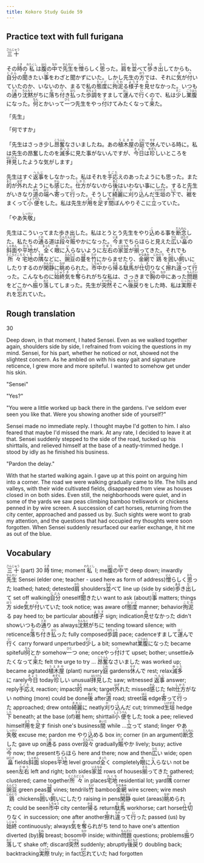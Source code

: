 ```yaml
---
title: Kokoro Study Guide 59
---
```


## Practice text with full furigana

<p>
<ruby><rb>三十</rb><rt>さんじゅう</rt></ruby>
</p>

<p>
その<ruby><rb>時</rb><rt>とき</rt></ruby>の<ruby><rb>私</rb><rt>わたくし</rt></ruby>は<ruby><rb>腹</rb><rt>はら</rt></ruby>の<ruby><rb>中</rb><rt>なか</rt></ruby>で<ruby><rb>先生</rb><rt>せんせい</rt></ruby>を<ruby><rb>憎</rb><rt>にく</rt></ruby>らしく<ruby><rb>思</rb><rt>おも</rt></ruby>った。<ruby><rb>肩</rb><rt>かた</rt></ruby>を<ruby><rb>並</rb><rt>なら</rt></ruby>べて<ruby><rb>歩</rb><rt>ある</rt></ruby>き<ruby><rb>出</rb><rt>だ</rt></ruby>してからも、<ruby><rb>自分</rb><rt>じぶん</rt></ruby>の<ruby><rb>聞</rb><rt>き</rt></ruby>きたい<ruby><rb>事</rb><rt>こと</rt></ruby>をわざと聞かずにいた。しかし先生の<ruby><rb>方</rb><rt>ほう</rt></ruby>では、それに<ruby><rb>気</rb><rt>き</rt></ruby>が<ruby><rb>付</rb><rt>つ</rt></ruby>いていたのか、いないのか、まるで私の<ruby><rb>態度</rb><rt>たいど</rt></ruby>に<ruby><rb>拘泥</rb><rt>こだわ</rt></ruby>る<ruby><rb>様子</rb><rt>ようす</rt></ruby>を<ruby><rb>見</rb><rt>み</rt></ruby>せなかった。いつもの<ruby><rb>通</rb><rt>とお</rt></ruby>り<ruby><rb>沈黙</rb><rt>ちんもく</rt></ruby>がちに<ruby><rb>落</rb><rt>お</rt></ruby>ち<ruby><rb>付</rb><rt>つ</rt></ruby>き<ruby><rb>払</rb><rt>はら</rt></ruby>った<ruby><rb>歩調</rb><rt>ほちょう</rt></ruby>をすまして<ruby><rb>運</rb><rt>はこ</rt></ruby>んで<ruby><rb>行</rb><rt>い</rt></ruby>くので、私は<ruby><rb>少</rb><rt>すこ</rt></ruby>し<ruby><rb>業腹</rb><rt>ごうはら</rt></ruby>になった。<ruby><rb>何</rb><rt>なん</rt></ruby>とかいって<ruby><rb>一</rb><rt>ひと</rt></ruby>つ先生をやっ<ruby><rb>付</rb><rt>つ</rt></ruby>けてみたくなって<ruby><rb>来</rb><rt>き</rt></ruby>た。
</p>

「先生」

「何ですか」

<p>
「先生はさっき少し<ruby><rb>昂奮</rb><rt>こうふん</rt></ruby>なさいましたね。あの<ruby><rb>植木屋</rb><rt>うえきや</rt></ruby>の<ruby><rb>庭</rb><rt>にわ</rt></ruby>で<ruby><rb>休</rb><rt>やす</rt></ruby>んでいる時に。私は先生の昂奮したのを<ruby><rb>滅多</rb><rt>めった</rt></ruby>に見た事がないんですが、<ruby><rb>今日</rb><rt>きょう</rt></ruby>は<ruby><rb>珍</rb><rt>めずら</rt></ruby>しいところを<ruby><rb>拝見</rb><rt>はいけん</rt></ruby>したような気がします」
</p>

<p>
先生はすぐ<ruby><rb>返事</rb><rt>へんじ</rt></ruby>をしなかった。私はそれを<ruby><rb>手応</rb><rt>てごた</rt></ruby>えのあったようにも思った。また<ruby><rb>的</rb><rt>まと</rt></ruby>が<ruby><rb>外</rb><rt>はず</rt></ruby>れたようにも<ruby><rb>感</rb><rt>かん</rt></ruby>じた。<ruby><rb>仕方</rb><rt>しかた</rt></ruby>がないから<ruby><rb>後</rb><rt>あと</rt></ruby>はいわない事にした。すると先生がいきなり<ruby><rb>道</rb><rt>みち</rt></ruby>の<ruby><rb>端</rb><rt>はじ</rt></ruby>へ<ruby><rb>寄</rb><rt>よ</rt></ruby>って<ruby><rb>行</rb><rt>い</rt></ruby>った。そうして<ruby><rb>綺麗</rb><rt>きれい</rt></ruby>に<ruby><rb>刈</rb><rt>か</rt></ruby>り<ruby><rb>込</rb><rt>こ</rt></ruby>んだ<ruby><rb>生垣</rb><rt>いけがき</rt></ruby>の<ruby><rb>下</rb><rt>した</rt></ruby>で、<ruby><rb>裾</rb><rt>すそ</rt></ruby>をまくって<ruby><rb>小便</rb><rt>しょうべん</rt></ruby>をした。私は先生が<ruby><rb>用</rb><rt>よう</rt></ruby>を<ruby><rb>足</rb><rt>た</rt></ruby>す<ruby><rb>間</rb><rt>あいだ</rt></ruby>ぼんやりそこに<ruby><rb>立</rb><rt>た</rt></ruby>っていた。
</p>

<p>
「やあ<ruby><rb>失敬</rb><rt>しっけい</rt></ruby>」
</p>

<p>
先生はこういってまた歩き出した。私はとうとう先生をやり<ruby><rb>込</rb><rt>こ</rt></ruby>める事を<ruby><rb>断念</rb><rt>だんねん</rt></ruby>した。私たちの<ruby><rb>通</rb><rt>とお</rt></ruby>る道は<ruby><rb>段々</rb><rt>だんだん</rt></ruby><ruby><rb>賑</rb><rt>にぎ</rt></ruby>やかになった。<ruby><rb>今</rb><rt>いま</rt></ruby>までちらほらと見えた<ruby><rb>広</rb><rt>ひろ</rt></ruby>い<ruby><rb>畠</rb><rt>はたけ</rt></ruby>の<ruby><rb>斜面</rb><rt>しゃめん</rt></ruby>や<ruby><rb>平地</rb><rt>ひらち</rt></ruby>が、<ruby><rb>全</rb><rt>まった</rt></ruby>く<ruby><rb>眼</rb><rt>め</rt></ruby>に<ruby><rb>入</rb><rt>い</rt></ruby>らないように<ruby><rb>左右</rb><rt>さゆう</rt></ruby>の<ruby><rb>家並</rb><rt>いえなみ</rt></ruby>が<ruby><rb>揃</rb><rt>そろ</rt></ruby>ってきた。それでも<ruby><rb>所々</rb><rt>ところどころ</rt></ruby><ruby><rb>宅地</rb><rt>たくち</rt></ruby>の<ruby><rb>隅</rb><rt>すみ</rt></ruby>などに、<ruby><rb>豌豆</rb><rt>えんどう</rt></ruby>の<ruby><rb>蔓</rb><rt>つる</rt></ruby>を<ruby><rb>竹</rb><rt>たけ</rt></ruby>にからませたり、<ruby><rb>金網</rb><rt>かなあみ</rt></ruby>で<ruby><rb>鶏</rb><rt>にわとり</rt></ruby>を<ruby><rb>囲</rb><rt>かこ</rt></ruby>い<ruby><rb>飼</rb><rt>が</rt></ruby>いにしたりするのが<ruby><rb>閑静</rb><rt>かんせい</rt></ruby>に<ruby><rb>眺</rb><rt>なが</rt></ruby>められた。<ruby><rb>市中</rb><rt>しちゅう</rt></ruby>から<ruby><rb>帰</rb><rt>かえ</rt></ruby>る<ruby><rb>駄馬</rb><rt>だば</rt></ruby>が<ruby><rb>仕切</rb><rt>しき</rt></ruby>りなく<ruby><rb>擦</rb><rt>す</rt></ruby>れ<ruby><rb>違</rb><rt>ちが</rt></ruby>って<ruby><rb>行</rb><rt>い</rt></ruby>った。こんなものに<ruby><rb>始終</rb><rt>しじゅう</rt></ruby><ruby><rb>気</rb><rt>き</rt></ruby>を<ruby><rb>奪</rb><rt>と</rt></ruby>られがちな私は、さっきまで<ruby><rb>胸</rb><rt>むね</rt></ruby>の<ruby><rb>中</rb><rt>なか</rt></ruby>にあった<ruby><rb>問題</rb><rt>もんだい</rt></ruby>をどこかへ<ruby><rb>振</rb><rt>ふ</rt></ruby>り<ruby><rb>落</rb><rt>おと</rt></ruby>してしまった。先生が<ruby><rb>突然</rb><rt>とつぜん</rt></ruby>そこへ<ruby><rb>後戻</rb><rt>あともど</rt></ruby>りをした時、私は<ruby><rb>実際</rb><rt>じっさい</rt></ruby>それを<ruby><rb>忘</rb><rt>わす</rt></ruby>れていた。
</p>


## Rough translation

30

Deep down, in that moment, I hated Sensei. Even as we walked together again, shoulders side by side, I refrained from voicing the questions in my mind. Sensei, for his part, whether he noticed or not, showed not the slightest concern. As he ambled on with his easy gait and signature reticence, I grew more and more spiteful. I wanted to somehow get under his skin.

"Sensei"

"Yes?"

"You were a little worked up back there in the gardens. I've seldom ever seen you like that. Were you showing another side of yourself?"

Sensei made no immediate reply. I thought maybe I'd gotten to him. I also feared that maybe I'd missed the mark. At any rate, I decided to leave it at that. Sensei suddenly stepped to the side of the road, tucked up his shirttails, and relieved himself at the base of a neatly-trimmed hedge. I stood by idly as he finished his business.

"Pardon the delay."

With that he started walking again. I gave up at this point on arguing him into a corner. The road we were walking gradually came to life. The hills and valleys, with their wide cultivated fields, disappeared from view as houses closed in on both sides. Even still, the neighborhoods were quiet, and in some of the yards we saw peas climbing bamboo trelliswork or chickens penned in by wire screen. A succession of cart horses, returning from the city center, approached and passed us by. Such sights were wont to grab my attention, and the questions that had occupied my thoughts were soon forgotten. When Sensei suddenly resurfaced our earlier exchange, it hit me as out of the blue.


## Vocabulary

<p>
<span class="vocabstudy"><ruby><rb>三十</rb><rt>さんじゅう</rt></ruby>&nbsp;(part) 30</span>
<span class="vocabstudy"><ruby><rb>時</rb><rt>とき</rt></ruby>&nbsp;time; moment</span><span class="vocabstudy"><ruby><rb>私</rb><rt>わたくし</rt></ruby>&nbsp;I; me</span><span class="vocabstudy"><ruby><rb>腹</rb><rt>はら</rt></ruby>の<ruby><rb>中</rb><rt>なか</rt></ruby>で&nbsp;deep down; inwardly</span><span class="vocabstudy"><ruby><rb>先生</rb><rt>せんせい</rt></ruby>&nbsp;Sensei (elder one; teacher - used here as form of address)</span><span class="vocabstudy"><ruby><rb>憎</rb><rt>にく</rt></ruby>らしく<ruby><rb>思</rb><rt>おも</rt></ruby>った&nbsp;loathed; hated; detested</span><span class="vocabstudy"><ruby><rb>肩</rb><rt>かた</rt></ruby>&nbsp;shoulders</span><span class="vocabstudy"><ruby><rb>並</rb><rt>なら</rt></ruby>べて&nbsp;line up (side by side)</span><span class="vocabstudy"><ruby><rb>歩</rb><rt>ある</rt></ruby>き<ruby><rb>出</rb><rt>だ</rt></ruby>して&nbsp;set off walking</span><span class="vocabstudy"><ruby><rb>自分</rb><rt>じぶん</rt></ruby>&nbsp;oneself</span><span class="vocabstudy"><ruby><rb>聞</rb><rt>き</rt></ruby>きたい&nbsp;want to ask (about)</span><span class="vocabstudy"><ruby><rb>事</rb><rt>こと</rt></ruby>&nbsp;matters; things</span><span class="vocabstudy"><ruby><rb>方</rb><rt>ほう</rt></ruby>&nbsp;side</span><span class="vocabstudy"><ruby><rb>気</rb><rt>き</rt></ruby>が<ruby><rb>付</rb><rt>つ</rt></ruby>いていた&nbsp;took notice; was aware of</span><span class="vocabstudy"><ruby><rb>態度</rb><rt>たいど</rt></ruby>&nbsp;manner; behavior</span><span class="vocabstudy"><ruby><rb>拘泥</rb><rt>こだわ</rt></ruby>る&nbsp;pay heed to; be particular about</span><span class="vocabstudy"><ruby><rb>様子</rb><rt>ようす</rt></ruby>&nbsp;sign; indication</span><span class="vocabstudy"><ruby><rb>見</rb><rt>み</rt></ruby>せなかった&nbsp;didn't show</span><span class="vocabstudy">いつもの<ruby><rb>通</rb><rt>とお</rt></ruby>り&nbsp;as always</span><span class="vocabstudy"><ruby><rb>沈黙</rb><rt>ちんもく</rt></ruby>がちに&nbsp;tending toward silence; with reticence</span><span class="vocabstudy"><ruby><rb>落</rb><rt>お</rt></ruby>ち<ruby><rb>付</rb><rt>つ</rt></ruby>き<ruby><rb>払</rb><rt>はら</rt></ruby>った&nbsp;fully composed</span><span class="vocabstudy"><ruby><rb>歩調</rb><rt>ほちょう</rt></ruby>&nbsp;pace; cadence</span><span class="vocabstudy">すまして<ruby><rb>運</rb><rt>はこ</rt></ruby>んで<ruby><rb>行</rb><rt>い</rt></ruby>く&nbsp;carry forward unperturbed</span><span class="vocabstudy"><ruby><rb>少</rb><rt>すこ</rt></ruby>し&nbsp;a bit; somewhat</span><span class="vocabstudy"><ruby><rb>業腹</rb><rt>ごうはら</rt></ruby>になった&nbsp;became spiteful</span><span class="vocabstudy"><ruby><rb>何</rb><rt>なん</rt></ruby>とか&nbsp;somehow</span><span class="vocabstudy"><ruby><rb>一</rb><rt>ひと</rt></ruby>つ&nbsp;one; once</span><span class="vocabstudy">やっ<ruby><rb>付</rb><rt>つ</rt></ruby>けて&nbsp;upset; bother; unsettle</span><span class="vocabstudy">みたくなって<ruby><rb>来</rb><rt>き</rt></ruby>た&nbsp;felt the urge to try ...</span>
<span class="vocabstudy"><ruby><rb>昂奮</rb><rt>こうふん</rt></ruby>なさいました&nbsp;was worked up; became agitated</span><span class="vocabstudy"><ruby><rb>植木屋</rb><rt>うえきや</rt></ruby>&nbsp;(plant) nursery</span><span class="vocabstudy"><ruby><rb>庭</rb><rt>にわ</rt></ruby>&nbsp;gardens</span><span class="vocabstudy"><ruby><rb>休</rb><rt>やす</rt></ruby>んで&nbsp;rest; relax</span><span class="vocabstudy"><ruby><rb>滅多</rb><rt>めった</rt></ruby>に&nbsp;rarely</span><span class="vocabstudy"><ruby><rb>今日</rb><rt>きょう</rt></ruby>&nbsp;today</span><span class="vocabstudy"><ruby><rb>珍</rb><rt>めずら</rt></ruby>しい&nbsp;unusual</span><span class="vocabstudy"><ruby><rb>拝見</rb><rt>はいけん</rt></ruby>した&nbsp;saw; witnessed</span>
<span class="vocabstudy"><ruby><rb>返事</rb><rt>へんじ</rt></ruby>&nbsp;answer; reply</span><span class="vocabstudy"><ruby><rb>手応</rb><rt>てごた</rt></ruby>え&nbsp;reaction; impact</span><span class="vocabstudy"><ruby><rb>的</rb><rt>まと</rt></ruby>&nbsp;mark; target</span><span class="vocabstudy"><ruby><rb>外</rb><rt>はず</rt></ruby>れた&nbsp;missed</span><span class="vocabstudy"><ruby><rb>感</rb><rt>かん</rt></ruby>じた&nbsp;felt</span><span class="vocabstudy"><ruby><rb>仕方</rb><rt>しかた</rt></ruby>がない&nbsp;nothing (more) could be done</span><span class="vocabstudy"><ruby><rb>後</rb><rt>あと</rt></ruby>&nbsp;after</span><span class="vocabstudy"><ruby><rb>道</rb><rt>みち</rt></ruby>&nbsp;road; street</span><span class="vocabstudy"><ruby><rb>端</rb><rt>はじ</rt></ruby>&nbsp;edge</span><span class="vocabstudy"><ruby><rb>寄</rb><rt>よ</rt></ruby>って<ruby><rb>行</rb><rt>い</rt></ruby>った&nbsp;approached; drew onto</span><span class="vocabstudy"><ruby><rb>綺麗</rb><rt>きれい</rt></ruby>に&nbsp;neatly</span><span class="vocabstudy"><ruby><rb>刈</rb><rt>か</rt></ruby>り<ruby><rb>込</rb><rt>こ</rt></ruby>んだ&nbsp;cut; trimmed</span><span class="vocabstudy"><ruby><rb>生垣</rb><rt>いけがき</rt></ruby>&nbsp;hedge</span><span class="vocabstudy"><ruby><rb>下</rb><rt>した</rt></ruby>&nbsp;beneath; at the base (of)</span><span class="vocabstudy"><ruby><rb>裾</rb><rt>すそ</rt></ruby>&nbsp;hem; shirttail</span><span class="vocabstudy"><ruby><rb>小便</rb><rt>しょうべん</rt></ruby>をした&nbsp;took a pee; relieved himself</span><span class="vocabstudy"><ruby><rb>用</rb><rt>よう</rt></ruby>を<ruby><rb>足</rb><rt>た</rt></ruby>す&nbsp;finish one's business</span><span class="vocabstudy"><ruby><rb>間</rb><rt>あいだ</rt></ruby>&nbsp;while ...</span><span class="vocabstudy"><ruby><rb>立</rb><rt>た</rt></ruby>って&nbsp;stand; linger</span>
<span class="vocabstudy">やあ<ruby><rb>失敬</rb><rt>しっけい</rt></ruby>&nbsp;excuse me; pardon me</span>
<span class="vocabstudy">やり<ruby><rb>込</rb><rt>こ</rt></ruby>める&nbsp;box in; corner (in an argument)</span><span class="vocabstudy"><ruby><rb>断念</rb><rt>だんねん</rt></ruby>した&nbsp;gave up on</span><span class="vocabstudy"><ruby><rb>通</rb><rt>とお</rt></ruby>る&nbsp;pass over</span><span class="vocabstudy"><ruby><rb>段々</rb><rt>だんだん</rt></ruby>&nbsp;gradually</span><span class="vocabstudy"><ruby><rb>賑</rb><rt>にぎ</rt></ruby>やか&nbsp;lively; busy; active</span><span class="vocabstudy"><ruby><rb>今</rb><rt>いま</rt></ruby>&nbsp;now; the present</span><span class="vocabstudy">ちらほら&nbsp;here and there; now and then</span><span class="vocabstudy"><ruby><rb>広</rb><rt>ひろ</rt></ruby>い&nbsp;wide; open</span><span class="vocabstudy"><ruby><rb>畠</rb><rt>はたけ</rt></ruby>&nbsp;fields</span><span class="vocabstudy"><ruby><rb>斜面</rb><rt>しゃめん</rt></ruby>&nbsp;slopes</span><span class="vocabstudy"><ruby><rb>平地</rb><rt>ひらち</rt></ruby>&nbsp;level ground</span><span class="vocabstudy"><ruby><rb>全</rb><rt>まった</rt></ruby>く&nbsp;completely</span><span class="vocabstudy"><ruby><rb>眼</rb><rt>め</rt></ruby>に<ruby><rb>入</rb><rt>い</rt></ruby>らない&nbsp;not be seen</span><span class="vocabstudy"><ruby><rb>左右</rb><rt>さゆう</rt></ruby>&nbsp;left and right; both sides</span><span class="vocabstudy"><ruby><rb>家並</rb><rt>いえなみ</rt></ruby>&nbsp;rows of houses</span><span class="vocabstudy"><ruby><rb>揃</rb><rt>そろ</rt></ruby>ってきた&nbsp;gathered; clustered; came together</span><span class="vocabstudy"><ruby><rb>所々</rb><rt>ところどころ</rt></ruby>&nbsp;in places</span><span class="vocabstudy"><ruby><rb>宅地</rb><rt>たくち</rt></ruby>&nbsp;residential lot; yard</span><span class="vocabstudy"><ruby><rb>隅</rb><rt>すみ</rt></ruby>&nbsp;corner</span><span class="vocabstudy"><ruby><rb>豌豆</rb><rt>えんどう</rt></ruby>&nbsp;green peas</span><span class="vocabstudy"><ruby><rb>蔓</rb><rt>つる</rt></ruby>&nbsp;vines; tendrils</span><span class="vocabstudy"><ruby><rb>竹</rb><rt>たけ</rt></ruby>&nbsp;bamboo</span><span class="vocabstudy"><ruby><rb>金網</rb><rt>かなあみ</rt></ruby>&nbsp;wire screen; wire mesh</span><span class="vocabstudy"><ruby><rb>鶏</rb><rt>にわとり</rt></ruby>&nbsp;chickens</span><span class="vocabstudy"><ruby><rb>囲</rb><rt>かこ</rt></ruby>い<ruby><rb>飼</rb><rt>が</rt></ruby>いにしたり&nbsp;raising in pens</span><span class="vocabstudy"><ruby><rb>閑静</rb><rt>かんせい</rt></ruby>&nbsp;quiet (areas)</span><span class="vocabstudy"><ruby><rb>眺</rb><rt>なが</rt></ruby>められた&nbsp;could be seen</span><span class="vocabstudy"><ruby><rb>市中</rb><rt>しちゅう</rt></ruby>&nbsp;city center</span><span class="vocabstudy"><ruby><rb>帰</rb><rt>かえ</rt></ruby>る&nbsp;return</span><span class="vocabstudy"><ruby><rb>駄馬</rb><rt>だば</rt></ruby>&nbsp;workhorse; cart horse</span><span class="vocabstudy"><ruby><rb>仕切</rb><rt>しき</rt></ruby>りなく&nbsp;in succession; one after another</span><span class="vocabstudy"><ruby><rb>擦</rb><rt>す</rt></ruby>れ<ruby><rb>違</rb><rt>ちが</rt></ruby>って<ruby><rb>行</rb><rt>い</rt></ruby>った&nbsp;passed (us) by</span><span class="vocabstudy"><ruby><rb>始終</rb><rt>しじゅう</rt></ruby>&nbsp;continuously; always</span><span class="vocabstudy"><ruby><rb>気</rb><rt>き</rt></ruby>を<ruby><rb>奪</rb><rt>と</rt></ruby>られがち&nbsp;tend to have one's attention diverted (by)</span><span class="vocabstudy"><ruby><rb>胸</rb><rt>むね</rt></ruby>&nbsp;breast; bosom</span><span class="vocabstudy"><ruby><rb>中</rb><rt>なか</rt></ruby>&nbsp;inside; within</span><span class="vocabstudy"><ruby><rb>問題</rb><rt>もんだい</rt></ruby>&nbsp;questions; problems</span><span class="vocabstudy"><ruby><rb>振</rb><rt>ふ</rt></ruby>り<ruby><rb>落</rb><rt>おと</rt></ruby>して&nbsp;shake off; discard</span><span class="vocabstudy"><ruby><rb>突然</rb><rt>とつぜん</rt></ruby>&nbsp;suddenly; abruptly</span><span class="vocabstudy"><ruby><rb>後戻</rb><rt>あともど</rt></ruby>り&nbsp;doubling back; backtracking</span><span class="vocabstudy"><ruby><rb>実際</rb><rt>じっさい</rt></ruby>&nbsp;truly; in fact</span><span class="vocabstudy"><ruby><rb>忘</rb><rt>わす</rt></ruby>れていた&nbsp;had forgotten</span>
</p>
